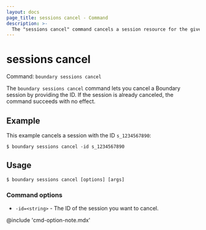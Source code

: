 ```yaml
---
layout: docs
page_title: sessions cancel - Command
description: >-
  The "sessions cancel" command cancels a session resource for the given ID.
---
```


# sessions cancel

Command: `boundary sessions cancel`

The `boundary sessions cancel` command lets you cancel a Boundary session by providing the ID.
If the session is already canceled, the command succeeds with no effect.

## Example

This example cancels a session with the ID `s_1234567890`:

```shell-session
$ boundary sessions cancel -id s_1234567890
```

## Usage

<CodeBlockConfig hideClipboard>

```shell-session
$ boundary sessions cancel [options] [args]
```

</CodeBlockConfig>

### Command options

- `-id=<string>` - The ID of the session you want to cancel.

@include 'cmd-option-note.mdx'